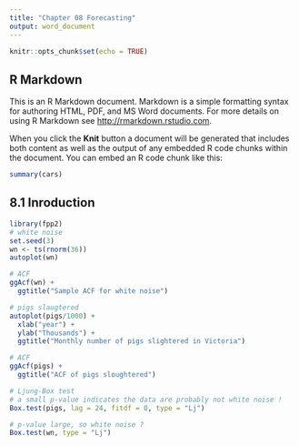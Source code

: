 ---
title: "Chapter 08 Forecasting"
output: word_document
---

```{r setup, include=FALSE}
knitr::opts_chunk$set(echo = TRUE)
```

## R Markdown

This is an R Markdown document. Markdown is a simple formatting syntax for authoring HTML, PDF, and MS Word documents. For more details on using R Markdown see <http://rmarkdown.rstudio.com>.

When you click the **Knit** button a document will be generated that includes both content as well as the output of any embedded R code chunks within the document. You can embed an R code chunk like this:

```{r cars}
summary(cars)
```

## 8.1 Inroduction
```{r}
library(fpp2)
# white noise
set.seed(3)
wn <- ts(rnorm(36))
autoplot(wn)
```
```{r}
# ACF
ggAcf(wn) +
  ggtitle("Sample ACF for white noise")
```
```{r}
# pigs slaugtered
autoplot(pigs/1000) +
  xlab("year") +
  ylab("Thousands") +
  ggtitle("Monthly number of pigs slightered in Victoria")
```
```{r}
# ACF
ggAcf(pigs) +
  ggtitle("ACF of pigs sloughtered")
```
```{r}
# Ljung-Box test
# a small p-value indicates the data are probably not white noise !
Box.test(pigs, lag = 24, fitdf = 0, type = "Lj")
```
```{r}
# p-value large, so white noise ?
Box.test(wn, type = "Lj")
```

